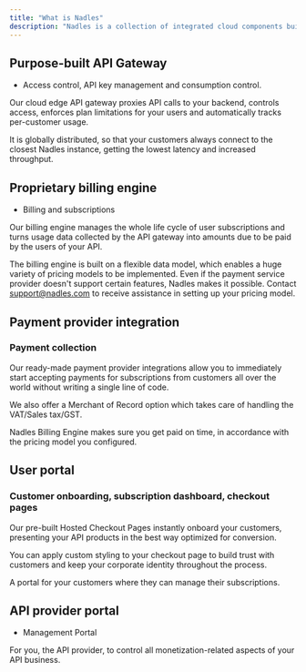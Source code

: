 ```yaml
---
title: "What is Nadles"
description: "Nadles is a collection of integrated cloud components built specifically to allow for effortless API monetization. With Nadles you don't need to write any code in order to start selling your API."
---
```




## Purpose-built API Gateway

* Access control, API key management and consumption control.

Our cloud edge API gateway proxies API calls to your backend, controls access, enforces plan limitations for your users and automatically tracks per-customer usage.

It is globally distributed, so that your customers always connect to the closest Nadles instance, getting the lowest latency and increased throughput.

## Proprietary billing engine

* Billing and subscriptions

Our billing engine manages the whole life cycle of user subscriptions and turns usage data collected by the API gateway into amounts due to be paid by the users of your API.

The billing engine is built on a flexible data model, which enables a huge variety of pricing models to be implemented. Even if the payment service provider doesn't support certain features, Nadles makes it possible. Contact [support@nadles.com](mailto:support@nadles.com) to receive assistance in setting up your pricing model.

## Payment provider integration

### Payment collection

Our ready-made payment provider integrations allow you to immediately start accepting payments for subscriptions from customers all over the world without writing a single line of code.

We also offer a Merchant of Record option which takes care of handling the VAT/Sales tax/GST.

Nadles Billing Engine makes sure you get paid on time, in accordance with the pricing model you configured.

## User portal

### Customer onboarding, subscription dashboard, checkout pages

Our pre-built Hosted Checkout Pages instantly onboard your customers, presenting your API products in the best way optimized for conversion.

You can apply custom styling to your checkout page to build trust with customers and keep your corporate identity throughout the process.

A portal for your customers where they can manage their subscriptions.

## API provider portal

* Management Portal

For you, the API provider, to control all monetization-related aspects of your API business.